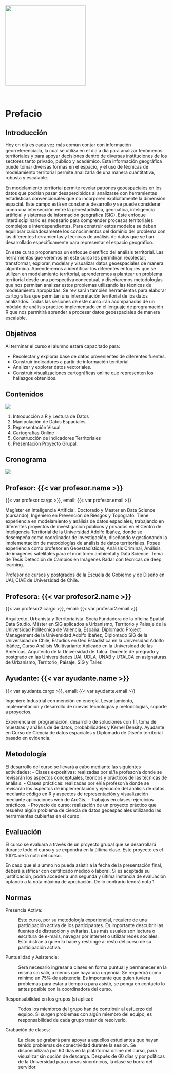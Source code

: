 <br>

[![](images/Logo_CIT_UAI_Negro.png){fig-align="center" width="250"}](https://cit.uai.cl)

<br>

# Prefacio

## Introducción

Hoy en día es cada vez más común contar con información georreferenciada, la cual se utiliza en el día a día para analizar fenómenos territoriales y para apoyar decisiones dentro de diversas instituciones de los sectores tanto privado, público y académico. Esta información geográfica puede tomar diversas formas en el espacio, y el uso de técnicas de modelamiento territorial permite analizarla de una manera cuantitativa, robusta y escalable.

En modelamiento territorial permite revelar patrones geoespaciales en los datos que podrían pasar desapercibidos al analizarse con herramientas estadísticas convencionales que no incorporen explícitamente la dimensión espacial. Este campo está en constante desarrollo y se puede considerar como una intersección entre la geoestadística, geomática, inteligencia artificial y sistemas de información geográfica (SIG). Este enfoque interdisciplinario es necesario para comprender procesos territoriales complejos e interdependientes. Para construir estos modelos se deben equilibrar cuidadosamente los conocimientos del dominio del problema con las diferentes herramientas y técnicas de análisis de datos que se han desarrollado específicamente para representar el espacio geográfico.

En este curso proponemos un enfoque científico del análisis territorial. Las herramientas que veremos en este curso les permitirán recolectar, transformar, explorar, modelar y visualizar datos geoespaciales de manera algorítmica. Aprenderemos a identificar los diferentes enfoques que se utilizan en modelamiento territorial, aprenderemos a plantear un problema territorial desde una perspectiva conceptual, y diseñaremos metodologías que nos permitan analizar estos problemas utilizando las técnicas de modelamiento apropiadas. Se revisarán también herramientas para elaborar cartografías que permitan una interpretación territorial de los datos analizados. Todas las sesiones de este curso irán acompañadas de un módulo de análisis practico implementado en el lenguaje de programación R que nos permitirá aprender a procesar datos geoespaciales de manera escalable.

## Objetivos

Al terminar el curso el alumno estará capacitado para:

-   Recolectar y explorar base de datos provenientes de diferentes fuentes.
-   Construir indicadores a partir de información territorial.
-   Analizar y explorar datos vectoriales.
-   Construir visualizaciones cartográficas online que representen los hallazgos obtenidos.

## Contenidos

![](images/flujo_general.png){fig-align="center"}

1.  Introducción a R y Lectura de Datos
2.  Manipulación de Datos Espaciales
3.  Representación Visual
4.  Cartografías Online
5.  Construcción de Indicadores Territoriales
6.  Presentación Proyecto Grupal.

## Cronograma

![](images/horarios.png){fig-align="center"}




## Profesor: {{< var profesor.name >}} {.unnumbered}

{{< var profesor.cargo >}}, email: {{< var profesor.email >}}

Magíster en Inteligencia Artificial, Doctorado y Master en Data Science (cursando), Ingeniero en Prevención de Riesgos y Topógrafo. Tiene experiencia en modelamiento y análisis de datos espaciales, trabajando en diferentes proyectos de investigación públicos y privados en el Centro de Inteligencia Territorial de la Universidad Adolfo Ibáñez, donde se desempeña como coordinador de investigación, diseñando y gestionando la implementación de metodologías de análisis de datos territoriales. Posee experiencia como profesor en Geoestadísticas; Análisis Criminal, Análisis de imágenes satelitales para el monitoreo ambiental y Data Science. Tema de Tesis Detección de Cambios en Imágenes Radar con técnicas de deep learning.

Profesor de cursos y postgrados de la Escuela de Gobierno y de Diseño en UAI, CIAE de Universidad de Chile.

## Profesora: {{< var profesor2.name >}} {.unnumbered}

{{< var profesor2.cargo >}}, email: {{< var profesor2.email >}}

Arquitecto, Urbanista y Territorialista. Socia Fundadora de la oficina Spatial Data Studio. Máster en SIG aplicados a Urbanismo, Territorio y Paisaje de la Universidad Politécnica de Valencia, España. Diplomado Project Management de la Universidad Adolfo Ibáñez, Diplomado SIG de la Universidad de Chile, Estudios en Geo Estadística en la Universidad Adolfo Ibáñez, Curso Análisis Multivariante Aplicado en la Universidad de las Américas, Arquitecto de la Universidad de Talca. Docente de pregrado y postgrado en las Universidades UAI, UDLA, UNAB y UTALCA en asignaturas de Urbanismo, Territorio, Paisaje, SIG y Taller.


## Ayudante:  {{< var ayudante.name >}} {.unnumbered}

{{< var ayudante.cargo >}}, email: {{< var ayudante.email >}}

Ingeniero Industrial con mención en energía. Levantamiento, implementación y desarrollo de nuevas tecnologías y metodologías, soporte a proyectos.

Experiencia en programación, desarrollo de soluciones con TI, toma de muestras y análisis de de datos, probabilidades y Kernel Density. Ayudante en Curso de Ciencia de datos espaciales y Diplomado de Diseño territorial basado en evidencia.


## Metodología

El desarrollo del curso se llevará a cabo mediante las siguientes actividades:
-	Clases expositivas: realizadas por el/la profesor/a donde se revisarán los aspectos conceptuales, teóricos y prácticos de las técnicas de análisis.
-	Clases prácticas: realizadas por el/la profesor/a donde se revisarán los aspectos de implementación y ejecución del análisis de datos mediante código en R y aspectos de representación y visualización mediante aplicaciones web de ArcGis.
-	Trabajos en clases: ejercicios prácticos.
-	Proyecto de curso: realización de un proyecto práctico que resuelva algún problema de ciencia de datos geoespaciales utilizando las herramientas cubiertas en el curso.  




## Evaluación

El curso se evaluará a través de un proyecto grupal que se desarrollará durante todo el curso y se expondrá en la última clase. Este proyecto es el 100% de la nota del curso.

En caso que el alumno no pueda asistir a la fecha de la presentación final, deberá justificar con certificado médico o laboral. Si es aceptada su justificación, podrá acceder a una segunda y última instancia de evaluación optando a la nota máxima de aprobación. De lo contrario tendrá nota 1.





## Normas


Presencia Activa:

:   Este curso, por su metodología experiencial, requiere de una participación activa de los participantes. Es importante descubrir las fuentes de distracción y evitarlas. Las más usuales son lectura o escritura de e-mails, navegar por internet o utilizar redes sociales. Esto distrae a quien lo hace y restringe al resto del curso de su participación activa.

Puntualidad y Asistencia:

:   Será necesario ingresar a clases en forma puntual y permanecer en la misma sin salir, a menos que haya una urgencia. Se requerirá como mínimo un 75% de asistencia. Es importante que quien tuviera problemas para estar a tiempo o para asistir, se ponga en contacto lo antes posible con la coordinadora del curso.

Responsabilidad en los grupos (si aplica):

:   Todos los miembros del grupo han de contribuir al esfuerzo del equipo. Si surgen problemas con algún miembro del equipo, es responsabilidad de cada grupo tratar de resolverlo.

Grabación de clases:

:   La clase se grabará para apoyar a aquellos estudiantes que hayan tenido problemas de conectividad durante la sesión. Se disponibilizará por 60 días en la plataforma online del curso, para visualizar sin opción de descarga. Después de 60 días y por políticas de la Universidad para cursos sincrónicos, la clase se borra del servidor.
